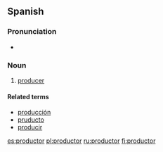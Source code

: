 ==Spanish==

===Pronunciation===
* {{IPA|/pɾoðuk'to̞ɾ/}}

===Noun===
{{es-noun-m|pl=productores}}

# [[producer]]

====Related terms====
*[[producción]]
*[[pruducto]]
*[[producir]]

[[es:productor]]
[[pl:productor]]
[[ru:productor]]
[[fi:productor]]